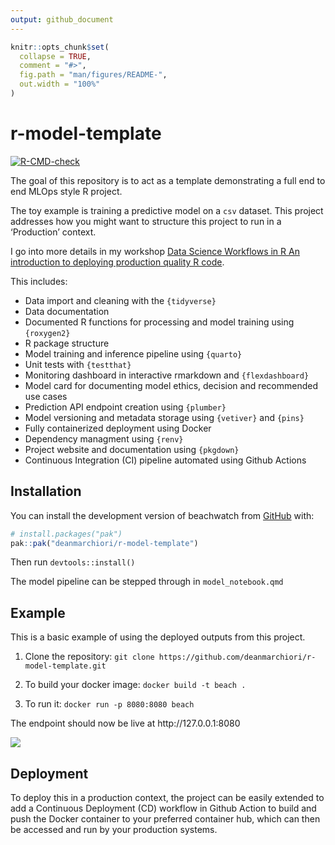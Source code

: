 ```yaml
---
output: github_document
---
```


<!-- README.md is generated from README.Rmd. Please edit that file -->

```r
knitr::opts_chunk$set(
  collapse = TRUE,
  comment = "#>",
  fig.path = "man/figures/README-",
  out.width = "100%"
)
```

# r-model-template

<!-- badges: start -->
[![R-CMD-check](https://github.com/deanmarchiori/r-model-template/actions/workflows/R-CMD-check.yaml/badge.svg)](https://github.com/deanmarchiori/r-model-template/actions/workflows/R-CMD-check.yaml)
<!-- badges: end -->

The goal of this repository is to act as a template demonstrating a full end to end MLOps style R project.   

The toy example is training a predictive model on a `csv` dataset. This project addresses how you might want to structure this project to run in a 'Production' context.  

I go into more details in my workshop [Data Science Workflows in R
An introduction to deploying production quality R code](https://datasciworkflows.netlify.app/).  

This includes: 

- Data import and cleaning with the `{tidyverse}`
- Data documentation  
- Documented R functions for processing and model training using `{roxygen2}`
- R package structure  
- Model training and inference pipeline using `{quarto}`
- Unit tests with `{testthat}`  
- Monitoring dashboard in interactive rmarkdown and `{flexdashboard}`
- Model card for documenting model ethics, decision and recommended use cases  
- Prediction API endpoint creation using `{plumber}`
- Model versioning and metadata storage using `{vetiver}` and `{pins}`  
- Fully containerized deployment using Docker 
- Dependency managment using `{renv}`
- Project website and documentation using `{pkgdown}`  
- Continuous Integration (CI) pipeline automated using Github Actions


## Installation

You can install the development version of beachwatch from [GitHub](https://github.com/) with:

``` r
# install.packages("pak")
pak::pak("deanmarchiori/r-model-template")
```

Then run `devtools::install()`  

The model pipeline can be stepped through in `model_notebook.qmd`  


## Example

This is a basic example of using the deployed outputs from this project. 

1. Clone the repository: `git clone https://github.com/deanmarchiori/r-model-template.git`  

2. To build your docker image: `docker build -t beach .`

3. To run it: `docker run -p 8080:8080 beach`

The endpoint should now be live at http://127.0.0.1:8080 

![](img/demo.gif)

## Deployment  

To deploy this in a production context, the project can be easily extended to add a Continuous Deployment (CD) workflow in Github Action to build and push the Docker container to your preferred container hub, which can then be accessed and run by your production systems.  


